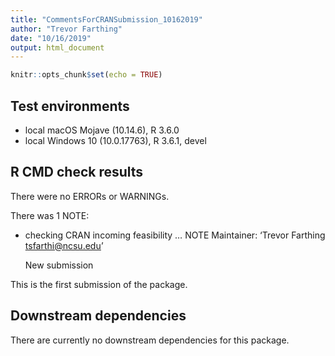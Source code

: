 ```yaml
---
title: "CommentsForCRANSubmission_10162019"
author: "Trevor Farthing"
date: "10/16/2019"
output: html_document
---
```


```r
knitr::opts_chunk$set(echo = TRUE)
```

## Test environments
* local macOS Mojave (10.14.6), R 3.6.0
* local Windows 10 (10.0.17763), R 3.6.1, devel

## R CMD check results
There were no ERRORs or WARNINGs. 

There was 1 NOTE:

* checking CRAN incoming feasibility ... NOTE
  Maintainer: 'Trevor Farthing <tsfarthi@ncsu.edu>'
  
  New submission
  
This is the first submission of the package.

## Downstream dependencies

There are currently no downstream dependencies for this package.

```r

```
